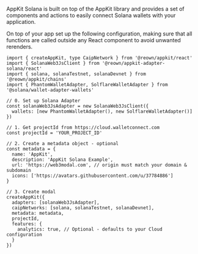 
AppKit Solana is built on top of the AppKit library and provides a set of components and actions to easily connect Solana wallets with your application.

On top of your app set up the following configuration, making sure that all functions are called outside any React component to avoid unwanted rerenders.

```tsx
import { createAppKit, type CaipNetwork } from '@reown/appkit/react'
import { SolanaWeb3JsClient } from '@reown/appkit-adapter-solana/react'
import { solana, solanaTestnet, solanaDevnet } from '@reown/appkit/chains'
import { PhantomWalletAdapter, SolflareWalletAdapter } from '@solana/wallet-adapter-wallets'

// 0. Set up Solana Adapter
const solanaWeb3JsAdapter = new SolanaWeb3JsClient({
  wallets: [new PhantomWalletAdapter(), new SolflareWalletAdapter()]
})

// 1. Get projectId from https://cloud.walletconnect.com
const projectId = 'YOUR_PROJECT_ID'

// 2. Create a metadata object - optional
const metadata = {
  name: 'AppKit',
  description: 'AppKit Solana Example',
  url: 'https://web3modal.com', // origin must match your domain & subdomain
  icons: ['https://avatars.githubusercontent.com/u/37784886']
}

// 3. Create modal
createAppKit({
  adapters: [solanaWeb3JsAdapter],
  caipNetworks: [solana, solanaTestnet, solanaDevnet],
  metadata: metadata,
  projectId,
  features: {
    analytics: true, // Optional - defaults to your Cloud configuration
  }
})
```
